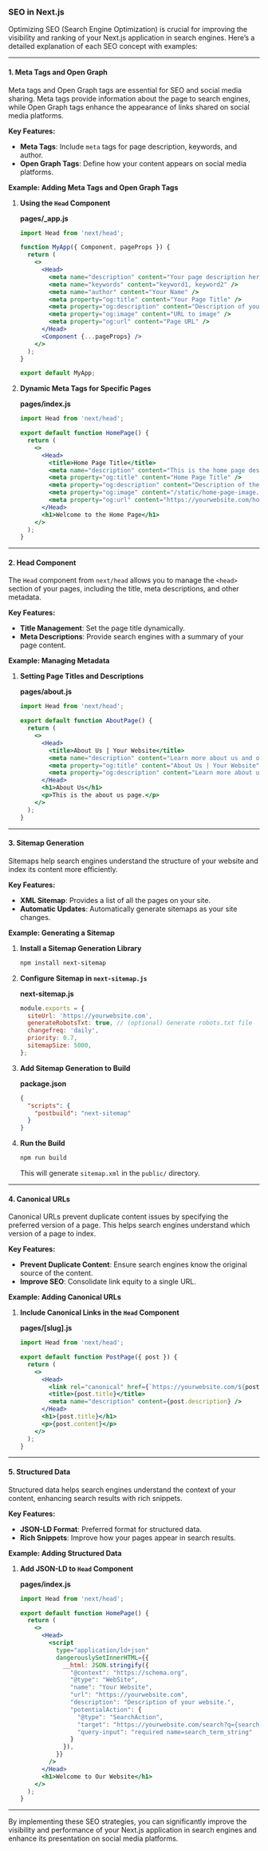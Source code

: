 ### SEO in Next.js

Optimizing SEO (Search Engine Optimization) is crucial for improving the visibility and ranking of your Next.js application in search engines. Here’s a detailed explanation of each SEO concept with examples:

---

#### **1. Meta Tags and Open Graph**

Meta tags and Open Graph tags are essential for SEO and social media sharing. Meta tags provide information about the page to search engines, while Open Graph tags enhance the appearance of links shared on social media platforms.

**Key Features:**
- **Meta Tags**: Include `meta` tags for page description, keywords, and author.
- **Open Graph Tags**: Define how your content appears on social media platforms.

**Example: Adding Meta Tags and Open Graph Tags**

1. **Using the `Head` Component**

   **pages/_app.js**
   ```jsx
   import Head from 'next/head';

   function MyApp({ Component, pageProps }) {
     return (
       <>
         <Head>
           <meta name="description" content="Your page description here" />
           <meta name="keywords" content="keyword1, keyword2" />
           <meta name="author" content="Your Name" />
           <meta property="og:title" content="Your Page Title" />
           <meta property="og:description" content="Description of your page" />
           <meta property="og:image" content="URL to image" />
           <meta property="og:url" content="Page URL" />
         </Head>
         <Component {...pageProps} />
       </>
     );
   }

   export default MyApp;
   ```

2. **Dynamic Meta Tags for Specific Pages**

   **pages/index.js**
   ```jsx
   import Head from 'next/head';

   export default function HomePage() {
     return (
       <>
         <Head>
           <title>Home Page Title</title>
           <meta name="description" content="This is the home page description" />
           <meta property="og:title" content="Home Page Title" />
           <meta property="og:description" content="Description of the home page" />
           <meta property="og:image" content="/static/home-page-image.jpg" />
           <meta property="og:url" content="https://yourwebsite.com/home" />
         </Head>
         <h1>Welcome to the Home Page</h1>
       </>
     );
   }
   ```

---

#### **2. Head Component**

The `Head` component from `next/head` allows you to manage the `<head>` section of your pages, including the title, meta descriptions, and other metadata.

**Key Features:**
- **Title Management**: Set the page title dynamically.
- **Meta Descriptions**: Provide search engines with a summary of your page content.

**Example: Managing Metadata**

1. **Setting Page Titles and Descriptions**

   **pages/about.js**
   ```jsx
   import Head from 'next/head';

   export default function AboutPage() {
     return (
       <>
         <Head>
           <title>About Us | Your Website</title>
           <meta name="description" content="Learn more about us and our mission." />
           <meta property="og:title" content="About Us | Your Website" />
           <meta property="og:description" content="Learn more about us and our mission." />
         </Head>
         <h1>About Us</h1>
         <p>This is the about us page.</p>
       </>
     );
   }
   ```

---

#### **3. Sitemap Generation**

Sitemaps help search engines understand the structure of your website and index its content more efficiently.

**Key Features:**
- **XML Sitemap**: Provides a list of all the pages on your site.
- **Automatic Updates**: Automatically generate sitemaps as your site changes.

**Example: Generating a Sitemap**

1. **Install a Sitemap Generation Library**

   ```bash
   npm install next-sitemap
   ```

2. **Configure Sitemap in `next-sitemap.js`**

   **next-sitemap.js**
   ```js
   module.exports = {
     siteUrl: 'https://yourwebsite.com',
     generateRobotsTxt: true, // (optional) Generate robots.txt file
     changefreq: 'daily',
     priority: 0.7,
     sitemapSize: 5000,
   };
   ```

3. **Add Sitemap Generation to Build**

   **package.json**
   ```json
   {
     "scripts": {
       "postbuild": "next-sitemap"
     }
   }
   ```

4. **Run the Build**

   ```bash
   npm run build
   ```

   This will generate `sitemap.xml` in the `public/` directory.

---

#### **4. Canonical URLs**

Canonical URLs prevent duplicate content issues by specifying the preferred version of a page. This helps search engines understand which version of a page to index.

**Key Features:**
- **Prevent Duplicate Content**: Ensure search engines know the original source of the content.
- **Improve SEO**: Consolidate link equity to a single URL.

**Example: Adding Canonical URLs**

1. **Include Canonical Links in the `Head` Component**

   **pages/[slug].js**
   ```jsx
   import Head from 'next/head';

   export default function PostPage({ post }) {
     return (
       <>
         <Head>
           <link rel="canonical" href={`https://yourwebsite.com/${post.slug}`} />
           <title>{post.title}</title>
           <meta name="description" content={post.description} />
         </Head>
         <h1>{post.title}</h1>
         <p>{post.content}</p>
       </>
     );
   }
   ```

---

#### **5. Structured Data**

Structured data helps search engines understand the context of your content, enhancing search results with rich snippets.

**Key Features:**
- **JSON-LD Format**: Preferred format for structured data.
- **Rich Snippets**: Improve how your pages appear in search results.

**Example: Adding Structured Data**

1. **Add JSON-LD to `Head` Component**

   **pages/index.js**
   ```jsx
   import Head from 'next/head';

   export default function HomePage() {
     return (
       <>
         <Head>
           <script
             type="application/ld+json"
             dangerouslySetInnerHTML={{
               __html: JSON.stringify({
                 "@context": "https://schema.org",
                 "@type": "WebSite",
                 "name": "Your Website",
                 "url": "https://yourwebsite.com",
                 "description": "Description of your website.",
                 "potentialAction": {
                   "@type": "SearchAction",
                   "target": "https://yourwebsite.com/search?q={search_term_string}",
                   "query-input": "required name=search_term_string"
                 }
               }),
             }}
           />
         </Head>
         <h1>Welcome to Our Website</h1>
       </>
     );
   }
   ```

---

By implementing these SEO strategies, you can significantly improve the visibility and performance of your Next.js application in search engines and enhance its presentation on social media platforms.